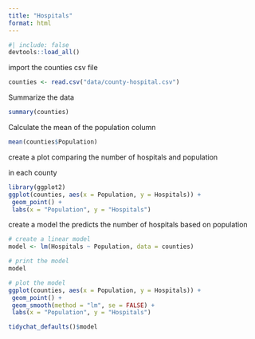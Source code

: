 ```yaml
---
title: "Hospitals"
format: html
---
```


```r
#| include: false
devtools::load_all()
```

import the counties csv file

 
```r
counties <- read.csv("data/county-hospital.csv") 
```
 
Summarize the data 

```r
summary(counties)
```

Calculate the mean of the population column 

```r
mean(counties$Population)
```

create a plot comparing the number of hospitals and population

 in each county 

```r
library(ggplot2)
ggplot(counties, aes(x = Population, y = Hospitals)) +
 geom_point() +
 labs(x = "Population", y = "Hospitals")
```

create a model the predicts the number of hospitals based on population

 
 
```r
# create a linear model
model <- lm(Hospitals ~ Population, data = counties)

# print the model
model

# plot the model
ggplot(counties, aes(x = Population, y = Hospitals)) + 
 geom_point() + 
 geom_smooth(method = "lm", se = FALSE) +
 labs(x = "Population", y = "Hospitals")
```






































```r
tidychat_defaults()$model
```



